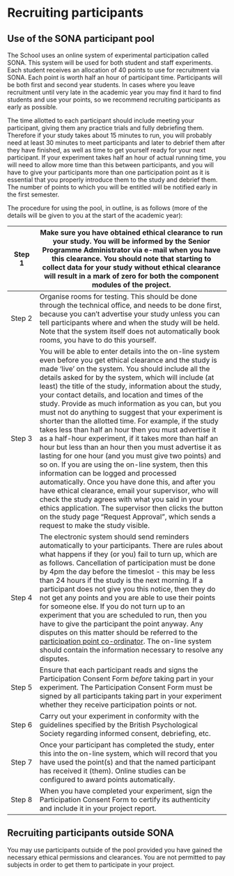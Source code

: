 # Recruiting participants

## Use of the SONA participant pool

The School uses an online system of experimental participation called SONA. This system will be used for both student and staff experiments. Each student receives an allocation of 40 points to use for recruitment via SONA. Each point is worth half an hour of participant time. Participants will be both first and second year students. In cases where you leave recruitment until very late in the academic year you may find it hard to find students and use your points, so we recommend recruiting participants as early as possible.

The time allotted to each participant should include meeting your participant, giving them any practice trials and fully debriefing them. Therefore if your study takes about 15 minutes to run, you will probably need at least 30 minutes to meet participants and later to debrief them after they have finished, as well as time to get yourself ready for your next participant. If your experiment takes half an hour of actual running time, you will need to allow more time than this between participants, and you will have to give your participants more than one participation point as it is essential that you properly introduce them to the study and debrief them. The number of points to which you will be entitled will be notified early in the first semester.

The procedure for using the pool, in outline, is as follows (more of the details will be given to you at the start of the academic year):

| Step 1 | Make sure you have obtained ethical clearance to run your study. You will be informed by the Senior Programme Administrator via e-mail when you have this clearance. You should note that starting to collect data for your study without ethical clearance will result in a mark of zero for both the component modules of the project. |
|---------|-----------------------------------------------------------|
| Step 2 | Organise rooms for testing. This should be done through the technical office, and needs to be done first, because you can’t advertise your study unless you can tell participants where and when the study will be held. Note that the system itself does not automatically book rooms, you have to do this yourself. |
| Step 3 | You will be able to enter details into the on-line system even before you get ethical clearance and the study is made ‘live’ on the system. You should include all the details asked for by the system, which will include (at least) the title of the study, information about the study, your contact details, and location and times of the study. Provide as much information as you can, but you must not do anything to suggest that your experiment is shorter than the allotted time. For example, if the study takes less than half an hour then you must advertise it as a half-hour experiment, if it takes more than half an hour but less than an hour then you must advertise it as lasting for one hour (and you must give two points) and so on. If you are using the on-line system, then this information can be logged and processed automatically. Once you have done this, and after you have ethical clearance, email your supervisor, who will check the study agrees with what you said in your ethics application. The supervisor then clicks the button on the study page "Request Approval", which sends a request to make the study visible. |
| Step 4 | The electronic system should send reminders automatically to your participants. There are rules about what happens if they (or you) fail to turn up, which are as follows. Cancellation of participation must be done by 4pm the day before the timeslot - this may be less than 24 hours if the study is the next morning. If a participant does not give you this notice, then they do not get any points and you are able to use their points for someone else. If you do not turn up to an experiment that you are scheduled to run, then you have to give the participant the point anyway. Any disputes on this matter should be referred to the [participation point co-ordinator](mailto:sonadmin.psy@plymouth.ac.uk). The on-line system should contain the information necessary to resolve any disputes. |
| Step 5 | Ensure that each participant reads and signs the Participation Consent Form *before* taking part in your experiment. The Participation Consent Form must be signed by all participants taking part in your experiment whether they receive participation points or not. |
| Step 6 | Carry out your experiment in conformity with the guidelines specified by the British Psychological Society regarding informed consent, debriefing, etc. |
| Step 7 | Once your participant has completed the study, enter this into the on-line system, which will record that you have used the point(s) and that the named participant has received it (them). Online studies can be configured to award points automatically. |
| Step 8 | When you have completed your experiment, sign the Participation Consent Form to certify its authenticity and include it in your project report. |

## Recruiting participants outside SONA

You may use participants outside of the pool provided you have gained the necessary ethical permissions and clearances. You are not permitted to pay subjects in order to get them to participate in your project.
